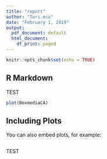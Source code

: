 ```yaml
---
title: "report"
author: "Turi.eco"
date: "February 1, 2019"
output:
  pdf_document: default
  html_document:
    df_print: paged
---
```


```r
knitr::opts_chunk$set(echo = TRUE)
```

## R Markdown

TEST

```r
plot(BoxmediaCA)
```

## Including Plots

You can also embed plots, for example:

```r

```

TEST